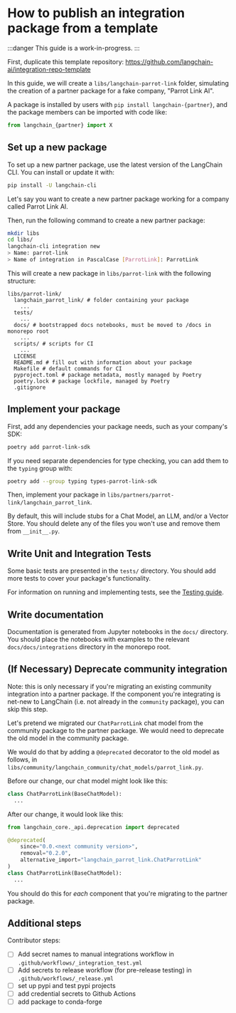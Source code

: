 # How to publish an integration package from a template

:::danger
This guide is a work-in-progress.
:::

First, duplicate this template repository: https://github.com/langchain-ai/integration-repo-template

In this guide, we will create a `libs/langchain-parrot-link` folder, simulating the creation
of a partner package for a fake company, "Parrot Link AI".

A package is 
installed by users with `pip install langchain-{partner}`, and the package members 
can be imported with code like:

```python
from langchain_{partner} import X
```

## Set up a new package

To set up a new partner package, use the latest version of the LangChain CLI. You can install or update it with:

```bash
pip install -U langchain-cli
```

Let's say you want to create a new partner package working for a company called Parrot Link AI.

Then, run the following command to create a new partner package:

```bash
mkdir libs
cd libs/
langchain-cli integration new
> Name: parrot-link
> Name of integration in PascalCase [ParrotLink]: ParrotLink
```

This will create a new package in `libs/parrot-link` with the following structure:

```
libs/parrot-link/
  langchain_parrot_link/ # folder containing your package
    ...
  tests/
    ...
  docs/ # bootstrapped docs notebooks, must be moved to /docs in monorepo root
    ...
  scripts/ # scripts for CI
    ...
  LICENSE
  README.md # fill out with information about your package
  Makefile # default commands for CI
  pyproject.toml # package metadata, mostly managed by Poetry
  poetry.lock # package lockfile, managed by Poetry
  .gitignore
```

## Implement your package

First, add any dependencies your package needs, such as your company's SDK:

```bash
poetry add parrot-link-sdk
```

If you need separate dependencies for type checking, you can add them to the `typing` group with:

```bash
poetry add --group typing types-parrot-link-sdk
```

Then, implement your package in `libs/partners/parrot-link/langchain_parrot_link`.

By default, this will include stubs for a Chat Model, an LLM, and/or a Vector Store. You should delete any of the files you won't use and remove them from `__init__.py`.

## Write Unit and Integration Tests

Some basic tests are presented in the `tests/` directory. You should add more tests to cover your package's functionality.

For information on running and implementing tests, see the [Testing guide](../testing.mdx).

## Write documentation

Documentation is generated from Jupyter notebooks in the `docs/` directory. You should place the notebooks with examples
to the relevant `docs/docs/integrations` directory in the monorepo root.

## (If Necessary) Deprecate community integration

Note: this is only necessary if you're migrating an existing community integration into 
a partner package. If the component you're integrating is net-new to LangChain (i.e. 
not already in the `community` package), you can skip this step.

Let's pretend we migrated our `ChatParrotLink` chat model from the community package to 
the partner package. We would need to deprecate the old model in the community package.

We would do that by adding a `@deprecated` decorator to the old model as follows, in
`libs/community/langchain_community/chat_models/parrot_link.py`.

Before our change, our chat model might look like this:

```python
class ChatParrotLink(BaseChatModel):
  ...
```

After our change, it would look like this:

```python
from langchain_core._api.deprecation import deprecated

@deprecated(
    since="0.0.<next community version>", 
    removal="0.2.0", 
    alternative_import="langchain_parrot_link.ChatParrotLink"
)
class ChatParrotLink(BaseChatModel):
  ...
```

You should do this for *each* component that you're migrating to the partner package.

## Additional steps

Contributor steps:

- [ ] Add secret names to manual integrations workflow in `.github/workflows/_integration_test.yml`
- [ ] Add secrets to release workflow (for pre-release testing) in `.github/workflows/_release.yml`
- [ ] set up pypi and test pypi projects
- [ ] add credential secrets to Github Actions
- [ ] add package to conda-forge
